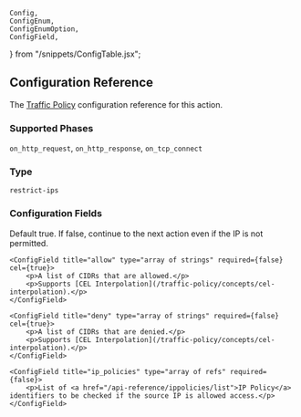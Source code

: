 	Config,
	ConfigEnum,
	ConfigEnumOption,
	ConfigField,
} from "/snippets/ConfigTable.jsx";

## Configuration Reference

The [Traffic Policy](/traffic-policy/) configuration
reference for this action.

### Supported Phases

`on_http_request`, `on_http_response`, `on_tcp_connect`

### Type

`restrict-ips`

### Configuration Fields

<Config>
    <ConfigField title="enforce" type="boolean" required={true}>
        <p>Default true. If false, continue to the next action even if the IP is not permitted.</p>
    </ConfigField>

    <ConfigField title="allow" type="array of strings" required={false} cel={true}>
        <p>A list of CIDRs that are allowed.</p>
        <p>Supports [CEL Interpolation](/traffic-policy/concepts/cel-interpolation).</p>
    </ConfigField>

    <ConfigField title="deny" type="array of strings" required={false} cel={true}>
        <p>A list of CIDRs that are denied.</p>
        <p>Supports [CEL Interpolation](/traffic-policy/concepts/cel-interpolation).</p>
    </ConfigField>

    <ConfigField title="ip_policies" type="array of refs" required={false}>
        <p>List of <a href="/api-reference/ippolicies/list">IP Policy</a> identifiers to be checked if the source IP is allowed access.</p>
    </ConfigField>

</Config>
